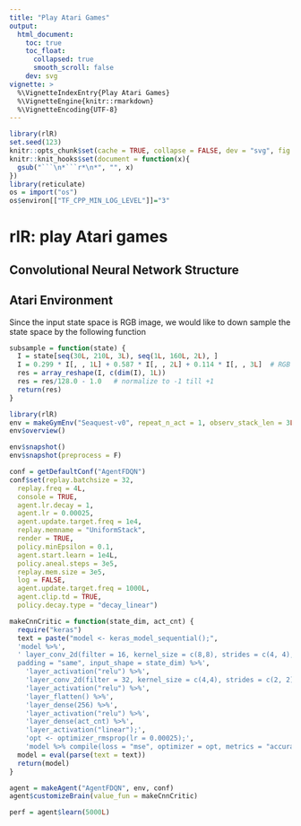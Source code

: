 ```yaml
---
title: "Play Atari Games"
output:
  html_document:
    toc: true
    toc_float:
      collapsed: true
      smooth_scroll: false
    dev: svg
vignette: >
  %\VignetteIndexEntry{Play Atari Games}
  %\VignetteEngine{knitr::rmarkdown}
  %\VignetteEncoding{UTF-8}
---
```


```r
library(rlR)
set.seed(123)
knitr::opts_chunk$set(cache = TRUE, collapse = FALSE, dev = "svg", fig.height = 3.5)
knitr::knit_hooks$set(document = function(x){
  gsub("```\n*```r*\n*", "", x)
})
library(reticulate)
os = import("os")
os$environ[["TF_CPP_MIN_LOG_LEVEL"]]="3"
```

# rlR: play Atari games

## Convolutional Neural Network Structure

## Atari Environment
Since the input state space is RGB image, we would like to down sample the state space by the following function
```r
subsample = function(state) {
  I = state[seq(30L, 210L, 3L), seq(1L, 160L, 2L), ]
  I = 0.299 * I[, , 1L] + 0.587 * I[, , 2L] + 0.114 * I[, , 3L]  # RGB to gray formula
  res = array_reshape(I, c(dim(I), 1L))
  res = res/128.0 - 1.0   # normalize to -1 till +1
  return(res)
}
```


```r
library(rlR)
env = makeGymEnv("Seaquest-v0", repeat_n_act = 1, observ_stack_len = 3L, state_preprocess = list(fun = subsample))
env$overview()
```

```r
env$snapshot()
env$snapshot(preprocess = F)
```

```r
conf = getDefaultConf("AgentFDQN")
conf$set(replay.batchsize = 32, 
  replay.freq = 4L, 
  console = TRUE, 
  agent.lr.decay = 1, 
  agent.lr = 0.00025, 
  agent.update.target.freq = 1e4,
  replay.memname = "UniformStack", 
  render = TRUE, 
  policy.minEpsilon = 0.1, 
  agent.start.learn = 1e4L, 
  policy.aneal.steps = 3e5,
  replay.mem.size = 3e5, 
  log = FALSE, 
  agent.update.target.freq = 1000L, 
  agent.clip.td = TRUE, 
  policy.decay.type = "decay_linear")
```


```r
makeCnnCritic = function(state_dim, act_cnt) {
  require("keras")
  text = paste("model <- keras_model_sequential();",
  'model %>%',
  ' layer_conv_2d(filter = 16, kernel_size = c(8,8), strides = c(4, 4), 
  padding = "same", input_shape = state_dim) %>%',
    'layer_activation("relu") %>%',
    'layer_conv_2d(filter = 32, kernel_size = c(4,4), strides = c(2, 2)) %>%',
    'layer_activation("relu") %>%',
    'layer_flatten() %>%',
    'layer_dense(256) %>%',
    'layer_activation("relu") %>%',
    'layer_dense(act_cnt) %>%',
    'layer_activation("linear");',
    'opt <- optimizer_rmsprop(lr = 0.00025);',
    'model %>% compile(loss = "mse", optimizer = opt, metrics = "accuracy")')
  model = eval(parse(text = text))
  return(model)
}
```

```r
agent = makeAgent("AgentFDQN", env, conf)
agent$customizeBrain(value_fun = makeCnnCritic)
```

```r
perf = agent$learn(5000L)
```
